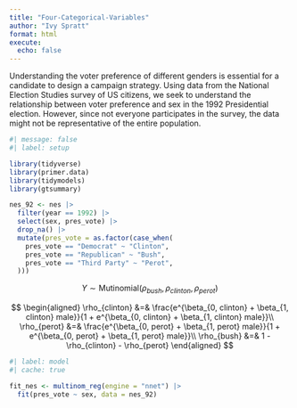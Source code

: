 ```yaml
---
title: "Four-Categorical-Variables"
author: "Ivy Spratt"
format: html
execute: 
  echo: false
---
```


Understanding the voter preference of different genders is essential for a candidate to design a campaign strategy. Using data from the National Election Studies survey of US citizens, we seek to understand the relationship between voter preference and sex in the 1992 Presidential election. However, since not everyone participates in the survey, the data might not be representative of the entire population.

```r
#| message: false
#| label: setup

library(tidyverse)
library(primer.data)
library(tidymodels)
library(gtsummary)
```

```r
nes_92 <- nes |> 
  filter(year == 1992) |> 
  select(sex, pres_vote) |> 
  drop_na() |> 
  mutate(pres_vote = as.factor(case_when(
    pres_vote == "Democrat" ~ "Clinton",
    pres_vote == "Republican" ~ "Bush",
    pres_vote == "Third Party" ~ "Perot",
  )))
```

$$ Y \sim \text{Mutinomial}(\rho_{bush}, \rho_{clinton}, \rho_{perot}) $$

$$ \begin{aligned}
\rho_{clinton} &=& \frac{e^{\beta_{0, clinton} + \beta_{1, clinton} male}}{1 + e^{\beta_{0, clinton} + \beta_{1, clinton} male}}\\
\rho_{perot} &=& \frac{e^{\beta_{0, perot} + \beta_{1, perot} male}}{1 + e^{\beta_{0, perot} + \beta_{1, perot} male}}\\
\rho_{bush}  &=& 1 - \rho_{clinton} - \rho_{perot}
\end{aligned} $$


```r
#| label: model
#| cache: true

fit_nes <- multinom_reg(engine = "nnet") |>
  fit(pres_vote ~ sex, data = nes_92)
```
